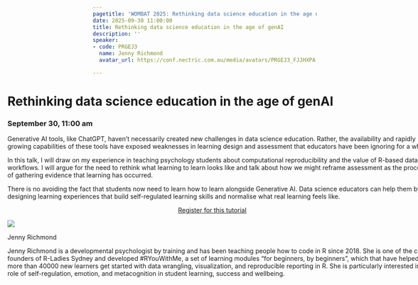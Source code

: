 ```yaml
---
pagetitle: 'WOMBAT 2025: Rethinking data science education in the age of genAI'
date: 2025-09-30 11:00:00
title: Rethinking data science education in the age of genAI
description: ''
speaker:
- code: PRGEJ3
  name: Jenny Richmond
  avatar_url: https://conf.nectric.com.au/media/avatars/PRGEJ3_FJJHXPA.png

---
```


:::::: {.grid style="width: 100vw;  transform: translateX(-20%);"}
::: {#sponsors_banner .g-col-12 .title}
# Rethinking data science education in the age of genAI

### September 30, 11:00 am
:::

::: {.g-col-12 .full_text_block style="min-width: 640px; max-width:1080px; margin: 0 auto"}

Generative AI tools, like ChatGPT, haven’t necessarily created new challenges in data science education. Rather, the availability and rapidly growing capabilities of these tools have exposed weaknesses in learning design and assessment that educators have been ignoring for a while. 

In this talk, I will draw on my experience in teaching psychology students about computational reproducibility and the value of R-based data workflows. I will argue for the need to rethink what learning to learn looks like and talk about how we might reframe assessment as the process of gathering evidence that learning has occurred. 

There is no avoiding the fact that students now need to learn how to learn alongside Generative AI. Data science educators can help them by designing learning experiences that build self-regulated learning skills and normalise what real learning feels like.

:::{.register-btn style="width: 20%; margin: 0 auto; display: block"}
[Register for this tutorial](/participation/register.html)
:::

::: speaker

:::{.speaker-header}
![](https://conf.nectric.com.au/media/avatars/PRGEJ3_FJJHXPA.png) 
:::

:::{.speaker-name}
Jenny Richmond
:::

:::{.speaker-bio}
Jenny Richmond is a developmental psychologist by training and has been teaching people how to code in R since 2018. She is one of the co-founders of R-Ladies Sydney and developed #RYouWithMe, a set of learning modules “for beginners, by beginners”, which that have helped more than 40000 new learners get started with data wrangling, visualization, and reproducible reporting in R. She is particularly interested in the role of self-regulation, emotion, and metacognition in student learning, success and wellbeing.
:::

:::



:::

<div>

</div>
::::::

```{=html}
<style>
#title-block-header {
display: none !important;
}
</style>
```
